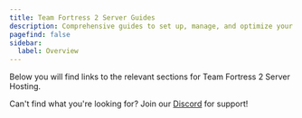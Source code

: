 ```yaml
---
title: Team Fortress 2 Server Guides
description: Comprehensive guides to set up, manage, and optimize your Team Fortress 2 server.
pagefind: false
sidebar:
  label: Overview
---
```




Below you will find links to the relevant sections for Team Fortress 2 Server Hosting.


<DirectoryListing />

Can't find what you're looking for? Join our [Discord](https://discord.gg/FN4XgbAwzr) for support!